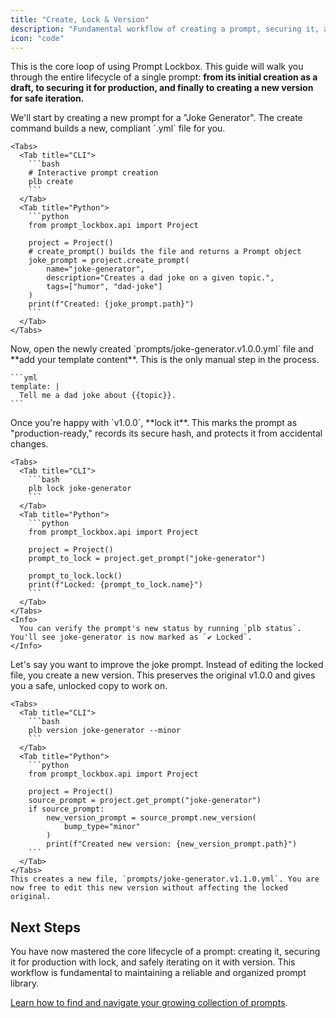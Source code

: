 ```yaml
---
title: "Create, Lock & Version"
description: "Fundamental workflow of creating a prompt, securing it, and then iterating on it safely."
icon: "code"
---
```


This is the core loop of using Prompt Lockbox. This guide will walk you through the entire lifecycle of a single prompt: **from its initial creation as a draft, to securing it for production, and finally to creating a new version for safe iteration.**

<Steps>
  <Step title="Create the Prompt">
    We'll start by creating a new prompt for a "Joke Generator". The create command builds a new, compliant `.yml` file for you.

    <Tabs>
      <Tab title="CLI">
        ```bash
        # Interactive prompt creation
        plb create
        ```
      </Tab>
      <Tab title="Python">
        ```python
        from prompt_lockbox.api import Project
        
        project = Project()
        # create_prompt() builds the file and returns a Prompt object
        joke_prompt = project.create_prompt(
            name="joke-generator",
            description="Creates a dad joke on a given topic.",
            tags=["humor", "dad-joke"]
        )
        print(f"Created: {joke_prompt.path}")
        ```
      </Tab>
    </Tabs>
  </Step>
  <Step title="Edit and Finalize">
    Now, open the newly created `prompts/joke-generator.v1.0.0.yml` file and **add your template content**. This is the only manual step in the process.

    ```yml
    template: |
      Tell me a dad joke about {{topic}}.
    ```
  </Step>
  <Step title="Lock for Production">
    Once you're happy with `v1.0.0`, **lock it**. This marks the prompt as "production-ready," records its secure hash, and protects it from accidental changes.

    <Tabs>
      <Tab title="CLI">
        ```bash
        plb lock joke-generator
        ```
      </Tab>
      <Tab title="Python">
        ```python
        from prompt_lockbox.api import Project
        
        project = Project()
        prompt_to_lock = project.get_prompt("joke-generator")
        
        prompt_to_lock.lock()
        print(f"Locked: {prompt_to_lock.name}")
        ```
      </Tab>
    </Tabs>
    <Info>
      You can verify the prompt's new status by running `plb status`. You'll see joke-generator is now marked as `✔ Locked`.
    </Info>
  </Step>
  <Step title="Create a New Version">
    Let's say you want to improve the joke prompt. Instead of editing the locked file, you create a new version. This preserves the original v1.0.0 and gives you a safe, unlocked copy to work on.

    <Tabs>
      <Tab title="CLI">
        ```bash
        plb version joke-generator --minor
        ```
      </Tab>
      <Tab title="Python">
        ```python
        from prompt_lockbox.api import Project
        
        project = Project()
        source_prompt = project.get_prompt("joke-generator")
        if source_prompt:
            new_version_prompt = source_prompt.new_version(
                bump_type="minor"
            )
            print(f"Created new version: {new_version_prompt.path}")
        ```
      </Tab>
    </Tabs>
    This creates a new file, `prompts/joke-generator.v1.1.0.yml`. You are now free to edit this new version without affecting the locked original.
  </Step>
</Steps>

## Next Steps

You have now mastered the core lifecycle of a prompt: creating it, securing it for production with lock, and safely iterating on it with version. This workflow is fundamental to maintaining a reliable and organized prompt library.

[Learn how to find and navigate your growing collection of prompts](/second).